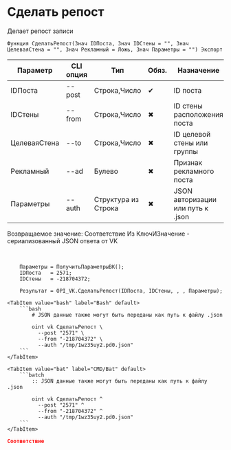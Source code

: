 ﻿---
sidebar_position: 2
description: Сделать репост и другие функции для работы с VK в Открытом пакете интеграций - бесплатной open-source библиотеке интеграций для 1С:Предприятие 8, OneScript и CLI
keywords: [1C, 1С, 1С:Предприятие, 1С:Предприятие 8.3, API, Интеграция, Сервисы, Обмен, OneScript, CLI, VK]
---


# Сделать репост
 Делает репост записи



`Функция СделатьРепост(Знач IDПоста, Знач IDСтены = "", Знач ЦелеваяСтена = "", Знач Рекламный = Ложь, Знач Параметры = "") Экспорт`

  | Параметр | CLI опция | Тип | Обяз. | Назначение |
  |-|-|-|-|-|
  | IDПоста | --post | Строка,Число | &#x2714; | ID поста |
  | IDСтены | --from | Строка,Число | &#x2716; | ID стены расположения поста |
  | ЦелеваяСтена | --to | Строка,Число | &#x2716; | ID целевой стены или группы |
  | Рекламный | --ad | Булево | &#x2716; | Признак рекламного поста |
  | Параметры | --auth | Структура из Строка | &#x2716; | JSON авторизации или путь к .json |

  
  Возвращаемое значение:   Соответствие Из КлючИЗначение - сериализованный JSON ответа от VK

<br/>




```bsl title="Пример использования для 1С:Предприятие/OneScript"
    Параметры = ПолучитьПараметрыВК();
    IDПоста   = 2571;
    IDСтены   = -218704372;

    Результат = OPI_VK.СделатьРепост(IDПоста, IDСтены, , , Параметры);
```
    

 <Tabs>
  
    <TabItem value="bash" label="Bash" default>
        ```bash
            # JSON данные также могут быть переданы как путь к файлу .json
            
            oint vk СделатьРепост \
              --post "2571" \
              --from "-218704372" \
              --auth "/tmp/1wz35uy2.pd0.json"
        ```
    </TabItem>
  
    <TabItem value="bat" label="CMD/Bat" default>
        ```batch
            :: JSON данные также могут быть переданы как путь к файлу .json
            
            oint vk СделатьРепост ^
              --post "2571" ^
              --from "-218704372" ^
              --auth "/tmp/1wz35uy2.pd0.json"
        ```
    </TabItem>
</Tabs>


```json title="Результат"
Соответствие
```
